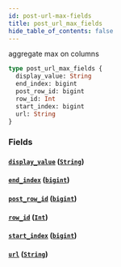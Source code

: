 ```yaml
---
id: post-url-max-fields
title: post_url_max_fields
hide_table_of_contents: false
---
```


aggregate max on columns

```graphql
type post_url_max_fields {
  display_value: String
  end_index: bigint
  post_row_id: bigint
  row_id: Int
  start_index: bigint
  url: String
}
```

### Fields

#### [`display_value`](#) ([`String`](../scalars/string))

#### [`end_index`](#) ([`bigint`](../scalars/bigint))

#### [`post_row_id`](#) ([`bigint`](../scalars/bigint))

#### [`row_id`](#) ([`Int`](../scalars/int))

#### [`start_index`](#) ([`bigint`](../scalars/bigint))

#### [`url`](#) ([`String`](../scalars/string))

